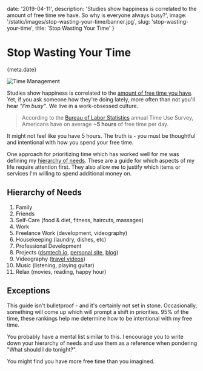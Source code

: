 
date: '2019-04-11',
description: 'Studies show happiness is correlated to the amount of free time we have. So why is everyone always busy?',
image: '/static/images/stop-wasting-your-time/banner.jpg',
slug: 'stop-wasting-your-time',
title: 'Stop Wasting Your Time'
}


# Stop Wasting Your Time

<Date>{meta.date}</Date>

![Time Management](/static/images/stop-wasting-your-time/banner.jpg)

Studies show happiness is correlated to the [amount of free time you have](https://www.inc.com/jessica-stillman/5-research-backed-ways-to-feel-like-you-have-more-time.html).
Yet, if you ask someone how they're doing lately, more often than not you'll hear _"I'm busy"_. We live in a work-obsessed culture.

> According to the [Bureau of Labor Statistics](https://www.bls.gov/charts/american-time-use/activity-leisure.htm) annual Time Use Survey, Americans have on average **~5 hours** of free time per day.

It might not feel like you have 5 hours.
The truth is - you must be thoughtful and intentional with how you spend your free time.

One approach for prioritizing time which has worked well for me was defining my [hierarchy of needs](https://en.wikipedia.org/wiki/Maslow%27s_hierarchy_of_needs).
These are a guide for which aspects of my life require attention first. They also allow me to justify which items or services I'm willing to spend additional money on.

## Hierarchy of Needs

1. Family
2. Friends
3. Self-Care (food & diet, fitness, haircuts, massages)
4. Work
5. Freelance Work (development, videography)
6. Housekeeping (laundry, dishes, etc)
7. Professional Development
8. Projects ([dsmtech.io](https://dsmtech.io/), [personal site](https://github.com/leerob/leerob.io), [blog](/blog))
9. Videography ([travel videos](https://www.youtube.com/channel/UCZMli3czZnd1uoc1ShTouQw))
10. Music (listening, playing guitar)
11. Relax (movies, reading, happy hour)

## Exceptions

This guide isn't bulletproof - and it's certainly not set in stone. Occasionally, something will come up which will prompt a shift in priorities.
95% of the time, these rankings help me determine how to be intentional with my free time.

You probably have a mental list similar to this.
I encourage you to write down your hierarchy of needs and use them as a reference when pondering "What should I do tonight?".

You might find you have more free time than you imagined.
